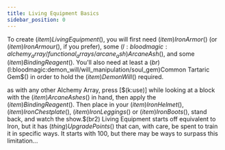 ```yaml
---
title: Living Equipment Basics
sidebar_position: 0
---
```



To create $(item)Living Equipment$(), you will first need $(item)Iron Armor$() (or $(item)Iron Armour$(), if you prefer), some $(l:bloodmagic:alchemy_array/functional_arrays/arcane_ash)Arcane Ash$(), and some $(item)Binding Reagent$(). You'll also need at least a $(br)$(l:bloodmagic:demon_will/will_manipulation/soul_gem)Common Tartaric Gem$() in order to hold the $(item)Demon Will$() required.

as with any other Alchemy Array, press [$(k:use)] while looking at a block with the $(item)Arcane Ashes$() in hand, then apply the $(item)Binding Reagent$(). Then place in your $(item)Iron Helmet$(), $(item)Iron Chestplate$(), $(item)Iron Leggings$() or $(item)Iron Boots$(), stand back, and watch the show.$(br2) Living Equipment starts off equivalent to Iron, but it has $(thing)Upgrade Points$() that can, with care, be spent to train it in specific ways. It starts with 100, but there may be ways to surpass this limitation...

